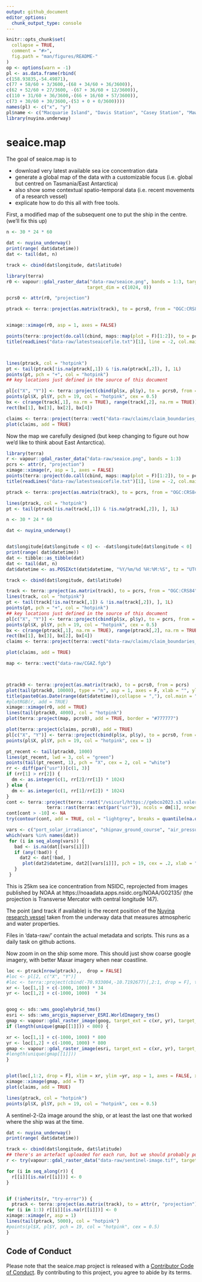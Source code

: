 ```yaml
---
output: github_document
editor_options: 
  chunk_output_type: console
---
```



<!-- README.md is generated from README.Rmd. Please edit that file -->

```r
knitr::opts_chunk$set(
  collapse = TRUE,
  comment = "#>",
  fig.path = "man/figures/README-"
)
op <- options(warn = -1)
pl <- as.data.frame(rbind(
c(158.93835,-54.49871), 
c(77 + 58/60 + 3/3600,-(68 + 34/60 + 36/3600)),
c(62 + 52/60 + 27/3600, -(67 + 36/60 + 12/3600)),
c(110 + 31/60 + 36/3600,-(66 + 16/60 + 57/3600)),
c(73 + 30/60 + 30/3600,-(53 + 0 + 0/3600))))
names(pl) <- c("x", "y")
pl$name <- c("Macquarie Island", "Davis Station", "Casey Station", "Mawson Station", "Heard Island")
library(nuyina.underway)
```
# seaice.map

<!-- badges: start -->
<!-- [![R-CMD-check](https://github.com/mdsumner/seaice.map/actions/workflows/R-CMD-check.yaml/badge.svg)](https://github.com/mdsumner/seaice.map/actions/workflows/R-CMD-check.yaml)-->
<!-- badges: end -->

The goal of seaice.map is to 

- download very latest available sea ice concentration data
- generate a global map of the data with a customizable focus (i.e. global but centred on Tasmania/East Antarctica)
- also show some contextual spatio-temporal data (i.e. recent movements of a research vessel)
- explicate how to do this all with free tools. 

First, a modified map of the subsequent one to put the ship in the centre.  (we'll fix this up)

```r
n <- 30 * 24 * 60

dat <- nuyina_underway()
print(range( dat$datetime))
dat <- tail(dat, n)

track <- cbind(dat$longitude, dat$latitude)

library(terra)
r0 <- vapour::gdal_raster_data("data-raw/seaice.png", bands = 1:3, target_crs = sprintf("+proj=tmerc +lon_0=%f", track[nrow(track), 1]), 
                              target_dim = c(1024, 0))

pcrs0 <- attr(r0, "projection")

ptrack <- terra::project(as.matrix(track), to = pcrs0, from = "OGC:CRS84")


ximage::ximage(r0, asp = 1, axes = FALSE)

points(terra::project(do.call(cbind, maps::map(plot = F)[1:2]), to = pcrs0, from = "OGC:CRS84"), pch = ".", col = "#777777")
title(readLines("data-raw/latestseaicefile.txt")[1], line = -2, col.main = "white")



lines(ptrack, col = "hotpink")
pt <- tail(ptrack[!is.na(ptrack[,1]) & !is.na(ptrack[,2]), ], 1L)
points(pt, pch = "+", col = "hotpink")
## key locations just defined in the source of this document

pl[c("X", "Y")] <- terra::project(cbind(pl$x, pl$y), to = pcrs0, from = "OGC:CRS84")
points(pl$X, pl$Y, pch = 19, col = "hotpink", cex = 0.5)
bx <- c(range(track[,1], na.rm = TRUE), range(track[,2], na.rm = TRUE))
rect(bx[1], bx[3], bx[2], bx[4])

claims <- terra::project(terra::vect("data-raw/claims/claim_boundaries_ps.shp"), pcrs0)
plot(claims, add = TRUE)

```


Now the map we carefully designed (but keep changing to figure out how we'd like to think about East Antarctica). 

```r
library(terra)
r <- vapour::gdal_raster_data("data-raw/seaice.png", bands = 1:3)
pcrs <- attr(r, "projection")
ximage::ximage(r, asp = 1, axes = FALSE)
points(terra::project(do.call(cbind, maps::map(plot = F)[1:2]), to = pcrs, from = "OGC:CRS84"), pch = ".", col = "#777777")
title(readLines("data-raw/latestseaicefile.txt")[1], line = -2, col.main = "white")

ptrack <- terra::project(as.matrix(track), to = pcrs, from = "OGC:CRS84")

lines(ptrack, col = "hotpink")
pt <- tail(ptrack[!is.na(track[,1]) & !is.na(ptrack[,2]), ], 1L)

n <- 30 * 24 * 60

dat <- nuyina_underway()


dat$longitude[dat$longitude < 0] <- -dat$longitude[dat$longitude < 0] 
print(range( dat$datetime))
dat <- tibble::as_tibble(dat)
dat <- tail(dat, n)
dat$datetime <- as.POSIXct(dat$datetime, "%Y/%m/%d %H:%M:%S", tz = "UTC")

track <- cbind(dat$longitude, dat$latitude)

track <- terra::project(as.matrix(track), to = pcrs, from = "OGC:CRS84")
lines(track, col = "hotpink")
pt <- tail(track[!is.na(track[,1]) & !is.na(track[,2]), ], 1L)
points(pt, pch = "+", col = "hotpink")
## key locations just defined in the source of this document
pl[c("X", "Y")] <- terra::project(cbind(pl$x, pl$y), to = pcrs, from = "OGC:CRS84")
points(pl$X, pl$Y, pch = 19, col = "hotpink", cex = 0.5)
bx <- c(range(ptrack[,1], na.rm = TRUE), range(ptrack[,2], na.rm = TRUE))
rect(bx[1], bx[3], bx[2], bx[4])
claims <- terra::project(terra::vect("data-raw/claims/claim_boundaries_ps.shp"), pcrs)

plot(claims, add = TRUE)

map <- terra::vect("data-raw/CGAZ.fgb")



ptrack0 <- terra::project(as.matrix(track), to = pcrs0, from = pcrs)
plot(tail(ptrack0, 10000), type = "n", asp = 1, axes = F, xlab = "", ylab = "")
title(paste0(as.Date(range(dat$datetime)),collapse = ","), col.main = "white")
#plotRGB(r, add = TRUE)
ximage::ximage(r0, add = TRUE)
lines(tail(ptrack0, 4000), col = "hotpink")
plot(terra::project(map, pcrs0), add = TRUE, border = "#777777")

plot(terra::project(claims, pcrs0), add = TRUE)
pl[c("X", "Y")] <- terra::project(cbind(pl$x, pl$y), to = pcrs0, from = "OGC:CRS84")
points(pl$X, pl$Y, pch = 19, col = "hotpink", cex = 1)

pt_recent <- tail(ptrack0, 1000)
lines(pt_recent, lwd = 3, col = "green")
points(tail(pt_recent, 1), pch = "X", cex = 2, col = "white")
rr <- diff(par("usr"))[c(1, 3)]
if (rr[1] > rr[2]) {
  dm <- as.integer(c(1, rr[2]/rr[1]) * 1024)
} else {
  dm <- as.integer(c(1, rr[1]/rr[2]) * 1024)
}
cont <- terra::project(terra::rast("/vsicurl/https://gebco2023.s3.valeria.science/gebco_2023_land_cog.tif"), 
               terra::rast(terra::ext(par("usr")), ncols = dm[1], nrows = dm[2], crs = pcrs0))
cont[cont > -10] <- NA
try(contour(cont, add = TRUE, col = "lightgrey", breaks = quantile(na.omit(values(cont)[,1]), seq(0.1, 1, by = 10))), silent = TRUE)


```


```r

vars <- c("port_solar_irradiance", "shipnav_ground_course", "air_pressure_trend3h", "fore_2_wind_from_direction_true", "port_air_temperature", "longitude", "latitude")
which(vars %in% names(dat))
 for (i in seq_along(vars)) {
   bad <- is.na(dat[[vars[i]]])
   if (any(!bad)) {
     dat2 <- dat[!bad, ]
      plot(dat2$datetime, dat2[[vars[i]]], pch = 19, cex = .2, xlab = "", main = vars[i])
   }
 }

```


This is 25km sea ice concentration from NSIDC, reprojected from images published by NOAA at https://noaadata.apps.nsidc.org/NOAA/G02135/ (the projection is Transverse Mercator with central longitude 147). 

The point (and track if available) is the recent position of the [Nuyina research vessel](https://www.antarctica.gov.au/nuyina/) taken from the underway data that measures atmospheric and water properties. 

Files in 'data-raw/' contain the actual metadata and scripts. This runs as a daily task on github actions. 


Now zoom in on the ship some more.  This should just show coarse google imagery, with better Maxar imagery when near coastline.  

```r
loc <- ptrack[nrow(ptrack),,  drop = FALSE]
#loc <- pl[2, c("X", "Y")]
#loc <- terra::project(cbind(-70.933004,-10.7192677)[,2:1, drop = F], to = pcrs, from = "OGC:CRS84")
xr <- loc[1,1] + c(-1000, 1000) * 34
yr <- loc[1,2] + c(-1000, 1000)  * 34


goog <- sds::wms_googlehybrid_tms()
esri <- sds::wms_arcgis_mapserver_ESRI.WorldImagery_tms()
gmap <- vapour::gdal_raster_image(goog, target_ext = c(xr, yr), target_crs = pcrs, target_dim = c(1024, 0))
if (length(unique(gmap[[1]])) < 800) {

xr <- loc[1,1] + c(-1000, 1000) * 800
yr <- loc[1,2] + c(-1000, 1000) * 800
gmap <- vapour::gdal_raster_image(esri, target_ext = c(xr, yr), target_crs = pcrs, target_dim = c(1024, 0))
#length(unique(gmap[[1]]))
}


plot(loc[,1:2, drop = F], xlim = xr, ylim =yr, asp = 1, axes = FALSE, xlab = "", ylab = "")
ximage::ximage(gmap, add = T)
plot(claims, add = TRUE)

lines(ptrack, col = "hotpink")
points(pl$X, pl$Y, pch = 19, col = "hotpink", cex = 0.5)


```


A sentinel-2-l2a image around the ship, or at least the last one that worked where the ship was at the time. 

```r
dat <- nuyina_underway()
print(range( dat$datetime))

track <- cbind(dat$longitude, dat$latitude)
## there's an artefact uploaded for each run, but we should probably put these elswhere ...WIP
r <- try(vapour::gdal_raster_data("data-raw/sentinel-image.tif", target_dim = c(1024, 0), bands = 1:3))

for (i in seq_along(r)) {
  r[[i]][is.na(r[[i]])] <- 0
}


if (!inherits(r, "try-error")) {
  ptrack <- terra::project(as.matrix(track), to = attr(r, "projection"), from = "OGC:CRS84")
for (i in 1:3) r[[i]][is.na(r[[i]])] <- 0
ximage::ximage(r, asp = 1)
lines(tail(ptrack, 5000), col = "hotpink")
#points(pl$X, pl$Y, pch = 19, col = "hotpink", cex = 0.5)
}
```



## Code of Conduct
  
Please note that the seaice.map project is released with a [Contributor Code of Conduct](https://contributor-covenant.org/version/2/1/CODE_OF_CONDUCT.html). By contributing to this project, you agree to abide by its terms.
